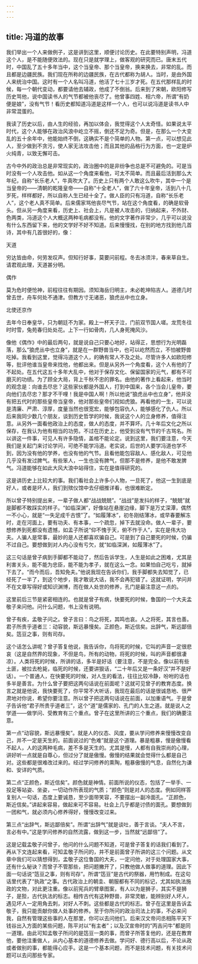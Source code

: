 ```yaml
---
---
---
```

title: 冯道的故事
---




我们举出一个人来做例子，这是讲到这里，顺便讨论历史。在此要特别声明，冯道这个人，是不能随便效法的。现在只是就学理上，做客观的研究而已。唐末五代时，中国乱了五十多年当中，这个当皇帝、那个当皇帝，换来换去，非常的乱。而且都是边疆民族。我们现在所称的边疆民族，在古代都称为胡人。当时，是由外国人来统治中国。这时有一个人名叫冯道，他活了七十三岁才死。在五代那样乱的时候，每一个朝代变动，都要请他去辅政，他成了不倒翁。后来到了宋朝，欧阳修写历史骂他，说中国读书人的气节都被他丧尽了。他曾事四姓、相六帝，所谓“有奶便是娘”，没有气节！看历史都知道冯道是这样一个人，也可以说冯道是读书人中非常混蛋的。

我读了历史以后，由人生的经验，再加以体会，我觉得这个人太奇怪。如果说太平时代，这个人能够在政治风浪中屹立不摇，倒还不足为奇。但是，在那么一个大变乱的五十余年中，他能始终不倒，这确实不是个简单的人物。第一点，可以想见此人，至少做到不贪污，使人家无法攻击他；而且其他的品格行为方面，也一定是炉火纯青，以致无懈可击。

古今中外的政治总是非常现实的，政治圈中的是非纷争也总是不可避免的。可是当时没有一个人攻击他。如从这一个角度来看他，可太不简单。而且最后活到那么大年纪，自称“长乐老人”，牛真吹大了。历史上只有两个人敢这么吹牛，其中一个是当皇帝的——清朝的乾隆皇帝——自称“十全老人”，做了六十年皇帝，活到八十几岁死，样样都好，所以自称人生已经十全了。做人臣的只有冯道，自称“长乐老人”，这个老人真不简单。后来儒家骂他丧尽气节，站在这个角度看，的确是软骨头。但从另一角度来看，历史上、社会上，凡是被人攻击的，归纳起来，不外财、色两类，冯道这个人大概这两种毛病都没有。他的文字著作非常少，几乎可以说没有什么东西留下来，他的文学好不好不知道。后来慢慢找，在别的地方找到他几首诗，其中有几首很好的，像：

天道

穷达皆由命，何劳发叹声。但知行好事，莫要问前程。冬去冰须泮，春来草自生。请君观此理，天道甚分明。

偶作

莫为危时便怆神，前程往往有期因。须知海岳归明主，未必乾坤陷吉人。道德几时曾去世，舟车何处不通津。但教方寸无诸恶，狼虎丛中也立身。

北使还京作

去年今日奉皇华，只为朝廷不为家。殿上一杯天子泣，门前双节国人嗟。龙荒冬往时时雪，兔苑春归处处花。上下一行如骨肉，几人身死掩风沙。

像他《偶作》中的最后两句，就是说自己只要心地好，站得正，思想行为光明磊落，那么“狼虎丛中也立身”，就是在一群野兽当中，也可以屹然而立，不怕被野兽吃掉。我看到这里，觉得冯道这个人，的确有常人不及之处。尽管许多人如欧阳修等，批评他谁当皇帝来找他，他都出来。但是从另外一个角度看，这个人有他的了不起处。在五代这五十多年大乱中，他对于保存文化、保留国家的元气，都有不可磨灭的功绩。为了顾全大局，背上千秋不忠的罪名。由他的著作上看起来，他当时的观念是：向谁去尽忠？这些家伙都是外国人，打到中国来，各个当会儿皇帝，要向他们去尽忠？那才不干哩！我是中国人啊！所以他说“狼虎丛中也立身”，他并没有把五代时的那些皇帝当皇帝，他对那些皇帝们视如虎狼。再看他的一生，可以说是清廉、严肃、淳厚，度量当然也很宽宏，能够包容仇人，能够感化了仇人。所以后来我同少数几个朋友，谈到历史哲学的时候，我说这个人的立身修养，值得注意。从另外一面看他政治上的态度，做人的态度，并不算坏。几十年后文化之所以保存，在我认为他有相当的功劳。不过在历史上，他受到没有气节的千古骂名。所以讲这一件事，可见人有许多隐情，盖棺不能论定。说到这里，我们要注意，今天我们是关起门来讨论学问，可绝不能学冯道。老实说，后世的人要学冯道也学不到，因为没有他的学养，也没有他的气节。且看他能包容敌人、感化敌人，可见他几乎没有发过脾气。有些笨人，一生也没有脾气，但那不是修养，是他不敢发脾气。冯道能够在如此大风大浪中站得住，实在是值得研究的。

这是讲历史上比较大的事。我们看社会上许多小人物，一旦死了，他这一生到底是好人，或者是坏人，我们到殡仪馆中去仔细推详看，也很难断定。

所以曾子特别提出来，一辈子做人都“战战兢兢”。“战战”是发抖的样子，“兢兢”就是脚都不敢踩实的样子。“如临深渊”，好像站在悬崖边缘，脚下是万丈深潭，偶然一不小心，就是“一失足成千古恨”了。“如履薄冰”，初冬刚结薄冰，或早春要解冻时，走在河面上，要有功夫、有本事，一个疏忽，掉下去就没命。做人一辈子，要想修养到死都没有遗憾，如孟子所说“仰不愧于天，俯不怍于人”，实在是伟大功夫。人骗人是常事，最妙的是人还都喜欢骗自己。可是到了自己要死的时候，仍骗不过自己。要想做到对人内心没有亏欠，就“如临深渊，如履薄冰”了。

这三句话是曾子病到手脚都不能动了，然后告诉学生，人生是如此之困难，尤其是利害关头，能不能为忠臣，能不能为孝子，就在这么一念。如果怕自己吃亏，就掉下去了。“而今而后，吾知免夫。”他说我现在告诉你们，我手脚都失去知觉了，已经死了一半了，到这个地步，我才敢说大话，我不会再犯错了。这就证明，学问并不在文章写得好或知识渊博，而在做人处世的修养，孔门是最注意这一点的。

这里前后三节是紧密相连的。也就是曾子有病，快要死的时候，鲁国的一个大夫孟敬子来问他。问什么问题，书上没有说明。

曾子有疾，孟敬子问之。曾子言曰：鸟之将死，其鸣也哀。人之将死，其言也善。君子所贵乎道者三：动容貌，斯远暴慢矣。正颜色，斯近信矣。出辞气，斯远鄙倍矣。笾豆之事，则有司存。

这个话怎么讲呢？曾子答复他说，我告诉你，鸟将死的时候，它叫的声音一定很悲哀（这是自然界的现象，不但是鸟，所有的动物，将死的时候，叫的声音都很凄凉）。人类将死的时候，所讲的话，多半是好话（要注意，不是完全。像以前有些土匪，被拉去枪毙，临死的时候，还要讲狠话，“二十年后又是一条好汉”并不是好话）。一个普通人，在快要死的时候，对人生的看法，往往比较冷静，吩咐的话也多半是善言。为什么曾子要把这两句话说在前面呢？这就可见曾子的教育态度。换言之就是他说，我快要死了，你平常不大听话，我现在最后的话是很诚恳地、很严肃地对你说，希望你要注意。所以曾子把这两句话说在前面，以加重语气。于是曾子告诉他“君子所贵乎道者三”，这个“道”是儒家的、孔门的人生之道。就是说人之学道——做学问、受教育有三个重点。曾子在这里所讲的三个重点，我们的确要注意。

第一点“动容貌，斯远暴慢矣”。就是人的仪态、风度，要从学问修养来慢慢改变自己，并不一定是天生的。前面说过的“色难”就是这个道理。暴是粗暴，慢是傲慢看不起人，人的这两种毛病，差不多是天生的。尤其是慢，人都有自我崇尚的心理，讲好听一点就是自尊心，但过分了就是傲慢。傲慢的结果就会觉得什么都是自己对。这些都是很难改过来的。经过学问修养的熏陶，粗暴傲慢的气息，自然化为谦和、安详的气质。

第二点“正颜色，斯近信矣”。颜色就是神情。前面所说的仪态，包括了一举手、一投足等站姿、坐姿，一切动作所表现的气质；“颜色”则是对人的态度。例如同样答复别人一句话，态度上要诚恳，至少面带笑容，不要摆出一副冷面孔。“正颜色，斯近信矣。”讲起来容易，做起来可不容易。社会上几乎都是讨债的面孔。要想做到一团和气，就必须内心修养得好，慢慢改变过来。

第三点“出辞气，斯远鄙倍矣”。所谓“出辞气”就是谈吐，善于言谈。“夫人不言，言必有中。”这是学问修养的自然流露，做到这一步，当然就“远鄙倍”了。

这是记载孟敬子问曾子，他问的什么问题不知道，可是曾子答复的话我们看到了。再从下文连起来看，可知孟敬子所问的，并不是前面曾子所讲的这三个问题。从文章中我们可以猜想得到，孟敬子这位鲁国的大夫，一定问他，对于处理国家大事，还有什么秘诀？而曾子不管那些，把问题撇开了，只教他做人做事的道理。因此下面一句话说“笾豆之事，则有司存”。所谓“笾豆”是古代的祭器，用竹制成。在这句话里代表了“执政”之事。古代政治上的朝圭、朝服都有不同的标记，尤其如执法施政的文物，对此更注重。像以前宪兵的臂章图案，有人以为是狮子，其实不是狮子，是狴，古代执法的标志。相传古代有这种野兽，非常灵敏，能辨别好人坏人，遇见坏人一定用角去刺，对好人不刺。这些都是古代的标志。曾子在这里是告诉孟敬子，我只能贡献你做人处事的修养。至于你所问的政治司法上的事，不必来问我，自然有管理这些事的人在那里，你可以去问他们。后来汉文帝问丞相陈平天下钱谷出入方面的某些问题，陈平对以“有主者”；以及汉宣帝时的“丙吉问牛”都是同一道理。由此可知孟敬子所问的是笾豆一类的事，而曾子所答复他的，还是在教育他，要他注重做人，从内心基本的道德修养去做。学问好、德行高以后，不论从政或者做别的事，都能得心应手。这是一个基本问题，而不是技术问题，有关技术问题可以去问那些专家。